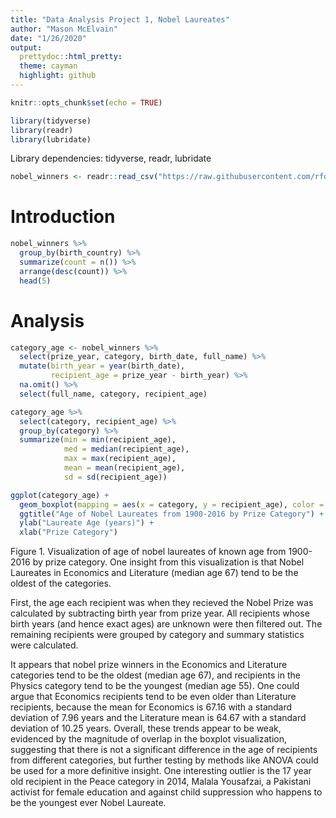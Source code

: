 ```yaml
---
title: "Data Analysis Project 1, Nobel Laureates"
author: "Mason McElvain"
date: "1/26/2020"
output:
  prettydoc::html_pretty:
  theme: cayman
  highlight: github
---
```


```r
knitr::opts_chunk$set(echo = TRUE)
```
```r
library(tidyverse)
library(readr)
library(lubridate)
```
Library dependencies: tidyverse, readr, lubridate
```r
nobel_winners <- readr::read_csv("https://raw.githubusercontent.com/rfordatascience/tidytuesday/master/data/2019/2019-05-14/nobel_winners.csv")
```

# Introduction

```r
nobel_winners %>% 
  group_by(birth_country) %>% 
  summarize(count = n()) %>% 
  arrange(desc(count)) %>% 
  head(5)
```


# Analysis

```r
category_age <- nobel_winners %>% 
  select(prize_year, category, birth_date, full_name) %>% 
  mutate(birth_year = year(birth_date),
         recipient_age = prize_year - birth_year) %>% 
  na.omit() %>% 
  select(full_name, category, recipient_age)

category_age %>% 
  select(category, recipient_age) %>% 
  group_by(category) %>% 
  summarize(min = min(recipient_age),
            med = median(recipient_age),
            max = max(recipient_age),
            mean = mean(recipient_age),
            sd = sd(recipient_age))
```
```r
ggplot(category_age) +
  geom_boxplot(mapping = aes(x = category, y = recipient_age), color = "blue") +
  ggtitle("Age of Nobel Laureates from 1900-2016 by Prize Category") +
  ylab("Laureate Age (years)") +
  xlab("Prize Category")
```

Figure 1. Visualization of age of nobel laureates of known age from 1900-2016 by prize category. One insight from this visualization is that Nobel Laureates in Economics and Literature (median age 67) tend to be the oldest of the categories.

First, the age each recipient was when they recieved the Nobel Prize was calculated by subtracting birth year from prize year. All recipients whose birth years (and hence exact ages) are unknown were then filtered out. The remaining recipients were grouped by category and summary statistics were calculated.

It appears that nobel prize winners in the Economics and Literature categories tend to be the oldest (median age 67), and recipients in the Physics category tend to be the youngest (median age 55). One could argue that Economics recipients tend to be even older than Literature recipients, because the mean for Economics is 67.16 with a standard deviation of 7.96 years and the Literature mean is 64.67 with a standard deviation of 10.25 years. Overall, these trends appear to be weak, evidenced by the magnitude of overlap in the boxplot visualization, suggesting that there is not a significant difference in the age of recipients from different categories, but further testing by methods like ANOVA could be used for a more definitive insight. One interesting outlier is the 17 year old recipient in the Peace category in 2014, Malala Yousafzai, a Pakistani activist for female education and against child suppression who happens to be the youngest ever Nobel Laureate.


 